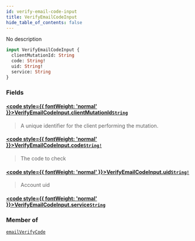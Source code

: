 ```yaml
---
id: verify-email-code-input
title: VerifyEmailCodeInput
hide_table_of_contents: false
---
```








No description

```graphql
input VerifyEmailCodeInput {
  clientMutationId: String
  code: String!
  uid: String!
  service: String
}
```


### Fields

#### [<code style={{ fontWeight: 'normal' }}>VerifyEmailCodeInput.<b>clientMutationId</b></code>](#)<Bullet />[`String`](/gql-api/scalars/string) <Badge class="secondary" text="scalar"/>
> A unique identifier for the client performing the mutation.
> 

#### [<code style={{ fontWeight: 'normal' }}>VerifyEmailCodeInput.<b>code</b></code>](#)<Bullet />[`String!`](/gql-api/scalars/string) <Badge class="secondary" text="non-null"/> <Badge class="secondary" text="scalar"/>
> The code to check
> 

#### [<code style={{ fontWeight: 'normal' }}>VerifyEmailCodeInput.<b>uid</b></code>](#)<Bullet />[`String!`](/gql-api/scalars/string) <Badge class="secondary" text="non-null"/> <Badge class="secondary" text="scalar"/>
> Account uid
> 

#### [<code style={{ fontWeight: 'normal' }}>VerifyEmailCodeInput.<b>service</b></code>](#)<Bullet />[`String`](/gql-api/scalars/string) <Badge class="secondary" text="scalar"/>
> 
> 



### Member of

[`emailVerifyCode`](/gql-api/mutations/email-verify-code)  <Badge className="secondary" text="mutation"/>



